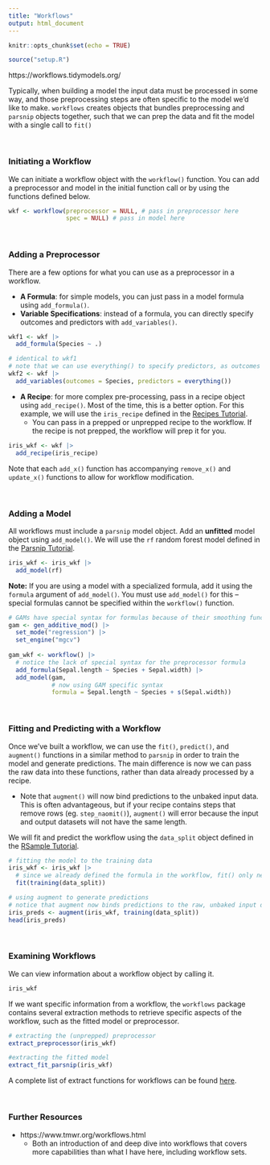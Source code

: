 ```yaml
---
title: "Workflows"
output: html_document
---
```


```r
knitr::opts_chunk$set(echo = TRUE)

source("setup.R")
```

https://workflows.tidymodels.org/

Typically, when building a model the input data must be processed in some way, and those preprocessing steps are often specific to the model we'd like to make. `workflows` creates objects that bundles preprocessing and `parsnip` objects together, such that we can prep the data and fit the model with a single call to `fit()`

<br>

### Initiating a Workflow ###

We can initiate a workflow object with the `workflow()` function. You can add a preprocessor and model in the initial function call or by using the functions defined below. 

```r
wkf <- workflow(preprocessor = NULL, # pass in preprocessor here 
                spec = NULL) # pass in model here
```


<br>

### Adding a Preprocessor ###

There are a few options for what you can use as a preprocessor in a workflow. 

* **A Formula**: for simple models, you can just pass in a model formula using `add_formula()`.
* **Variable Specifications**: instead of a formula, you can directly specify outcomes and predictors with `add_variables()`. 

```r
wkf1 <- wkf |>
  add_formula(Species ~ .)

# identical to wkf1
# note that we can use everything() to specify predictors, as outcomes will be automatically ignored 
wkf2 <- wkf |>
  add_variables(outcomes = Species, predictors = everything())
```

* **A Recipe**: for more complex pre-processing, pass in a recipe object using `add_recipe()`. Most of the time, this is a better option. For this example, we will use the `iris_recipe` defined in the [Recipes Tutorial](Recipes.html). 
  * You can pass in a prepped or unprepped recipe to the workflow. If the recipe is not prepped, the workflow will prep it for you. 

```r
iris_wkf <- wkf |>
  add_recipe(iris_recipe)
```

Note that each `add_x()` function has accompanying `remove_x()` and `update_x()` functions to allow for workflow modification. 

<br>

### Adding a Model ###

All workflows must include a `parsnip` model object. Add an **unfitted** model object using `add_model()`. We will use the `rf` random forest model defined in the [Parsnip Tutorial](Parsnip.html).

```r
iris_wkf <- iris_wkf |>
  add_model(rf)
```

**Note:** If you are using a model with a specialized formula, add it using the `formula` argument of `add_model()`. You must use `add_model()` for this -- special formulas cannot be specified within the `workflow()` function. 

```r
# GAMs have special syntax for formulas because of their smoothing functions
gam <- gen_additive_mod() |>
  set_mode("regression") |>
  set_engine("mgcv")
  
gam_wkf <- workflow() |>
  # notice the lack of special syntax for the preprocessor formula
  add_formula(Sepal.length ~ Species + Sepal.width) |> 
  add_model(gam, 
            # now using GAM specific syntax 
            formula = Sepal.length ~ Species + s(Sepal.width))
```

<br>

### Fitting and Predicting with a Workflow ###

Once we've built a workflow, we can use the `fit()`, `predict()`, and `augment()` functions in a similar method to `parsnip` in order to train the model and generate predictions. The main difference is now we can pass the raw data into these functions, rather than data already processed by a recipe. 

* Note that `augment()` will now bind predictions to the unbaked input data. This is often advantageous, but if your recipe contains steps that remove rows (eg. `step_naomit()`), `augment()` will error because the input and output datasets will not have the same length. 

We will fit and predict the workflow using the `data_split` object defined in the [RSample Tutorial](RSample.html).

```r
# fitting the model to the training data
iris_wkf <- iris_wkf |>
  # since we already defined the formula in the workflow, fit() only needs the raw data
  fit(training(data_split)) 

# using augment to generate predictions
# notice that augment now binds predictions to the raw, unbaked input data!
iris_preds <- augment(iris_wkf, training(data_split))
head(iris_preds)
```

<br>

### Examining Workflows ###

We can view information about a workflow object by calling it. 

```r
iris_wkf
```

If we want specific information from a workflow, the `workflows` package contains several extraction methods to retrieve specific aspects of the workflow, such as the fitted model or preprocessor. 

```r
# extracting the (unprepped) preprocessor
extract_preprocessor(iris_wkf)

#extracting the fitted model
extract_fit_parsnip(iris_wkf)
```

A complete list of extract functions for workflows can be found [here](https://workflows.tidymodels.org/reference/extract-workflow.html).

<br>

### Further Resources ###

* https://www.tmwr.org/workflows.html
  * Both an introduction of and deep dive into workflows that covers more capabilities than what I have here, including workflow sets. 

